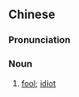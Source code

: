 {{also|戆囝}}
==Chinese==
{{zh-forms|s=戆囝|alt=怣囝,憨囝}}

===Pronunciation===
{{zh-pron
|md=ngâung-giāng
|mn=xm,zz,tp,kh:gōng-kiáⁿ/qz:gōng-káⁿ
|cat=n
}}

===Noun===
{{zh-noun}}

# {{lb|zh|Min}} [[fool]]; [[idiot]]
